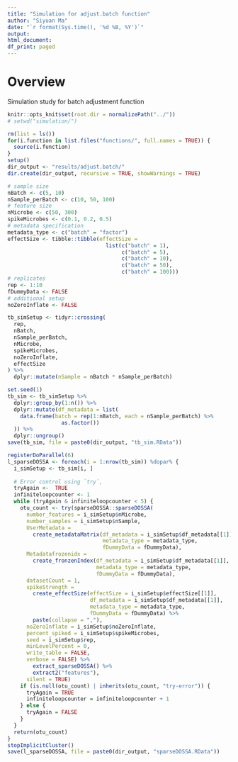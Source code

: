 ```yaml
---
title: "Simulation for adjust.batch function"
author: "Siyuan Ma"
date: "`r format(Sys.time(), '%d %B, %Y')`"
output:
html_document:
df_print: paged
---
```

# Overview
Simulation study for batch adjustment function

```r
knitr::opts_knit$set(root.dir = normalizePath("../"))
# setwd("simulation/")
```
```r
rm(list = ls())
for(i.function in list.files("functions/", full.names = TRUE)) {
  source(i.function)
}
setup()
dir_output <- "results/adjust.batch/"
dir.create(dir_output, recursive = TRUE, showWarnings = TRUE)
```

```r
# sample size
nBatch <- c(5, 10)
nSample_perBatch <- c(10, 50, 100)
# feature size
nMicrobe <- c(50, 300)
spikeMicrobes <- c(0.1, 0.2, 0.5)
# metadata specification
metadata_type <- c("batch" = "factor")
effectSize <- tibble::tibble(effectSize = 
                               list(c("batch" = 1),
                                    c("batch" = 5),
                                    c("batch" = 10),
                                    c("batch" = 50),
                                    c("batch" = 100)))
# replicates
rep <- 1:10
fDummyData <- FALSE
# additional setup
noZeroInflate <- FALSE

tb_simSetup <- tidyr::crossing(
  rep,
  nBatch,
  nSample_perBatch,
  nMicrobe,
  spikeMicrobes,
  noZeroInflate,
  effectSize
) %>% 
  dplyr::mutate(nSample = nBatch * nSample_perBatch)
```

```r
set.seed(1)
tb_sim <- tb_simSetup %>% 
  dplyr::group_by(1:n()) %>% 
  dplyr::mutate(df_metadata = list(
    data.frame(batch = rep(1:nBatch, each = nSample_perBatch) %>% 
                 as.factor())
  )) %>% 
  dplyr::ungroup()
save(tb_sim, file = paste0(dir_output, "tb_sim.RData"))
```

```r
registerDoParallel(6)
l_sparseDOSSA <- foreach(i = 1:nrow(tb_sim)) %dopar% {
  i_simSetup <- tb_sim[i, ]
  
  # Error control using `try`,
  tryAgain <-  TRUE
  infiniteloopcounter <- 1
  while (tryAgain & infiniteloopcounter < 5) {
    otu_count <- try(sparseDOSSA::sparseDOSSA(
      number_features = i_simSetup$nMicrobe,
      number_samples = i_simSetup$nSample,
      UserMetadata = 
        create_metadataMatrix(df_metadata = i_simSetup$df_metadata[[1]],
                              metadata_type = metadata_type,
                              fDummyData = fDummyData),
      Metadatafrozenidx = 
        create_fronzenIndex(df_metadata = i_simSetup$df_metadata[[1]],
                            metadata_type = metadata_type,
                            fDummyData = fDummyData),
      datasetCount = 1,
      spikeStrength =                                                                             
        create_effectSize(effectSize = i_simSetup$effectSize[[1]],
                          df_metadata = i_simSetup$df_metadata[[1]],
                          metadata_type = metadata_type,
                          fDummyData = fDummyData) %>% 
        paste(collapse = ","),
      noZeroInflate = i_simSetup$noZeroInflate,
      percent_spiked = i_simSetup$spikeMicrobes,
      seed = i_simSetup$rep,
      minLevelPercent = 0,
      write_table = FALSE,
      verbose = FALSE) %>%
        extract_sparseDOSSA() %>%
        extract2("features"),
      silent = TRUE)
    if (is.null(otu_count) | inherits(otu_count, "try-error")) {
      tryAgain = TRUE
      infiniteloopcounter = infiniteloopcounter + 1
    } else {
      tryAgain = FALSE
    }
  }
  return(otu_count)
}
stopImplicitCluster()
save(l_sparseDOSSA, file = paste0(dir_output, "sparseDOSSA.RData"))
```
